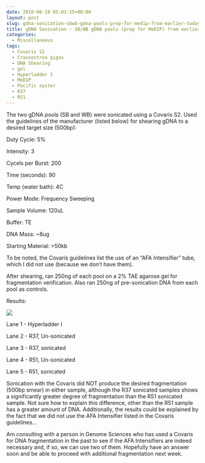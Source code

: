 ```yaml
---
date: 2010-06-19 05:03:15+00:00
layout: post
slug: gdna-sonication-sbwb-gdna-pools-prep-for-medip-from-earlier-today
title: gDNA Sonication - SB/WB gDNA pools (prep for MeDIP) from earlier today
categories:
  - Miscellaneous
tags:
  - Covaris S2
  - Crassostrea gigas
  - DNA Shearing
  - gel
  - Hyperladder I
  - MeDIP
  - Pacific oyster
  - R37
  - R51
---
```


The two gDNA pools (SB and WB) were sonicated using a Covaris S2. Used the guidelines of the manufacturer (listed below) for shearing gDNA to a desired target size (500bp):

Duty Cycle: 5%

Intensity: 3

Cycels per Burst: 200

Time (seconds): 90

Temp (water bath): 4C

Power Mode: Frequency Sweeping

Sample Volume: 120uL

Buffer: TE

DNA Mass: ~8ug

Starting Material: >50kb

To be noted, the Covaris guidelines list the use of an "AFA Intensifier" tube, which I did not use (because we don't have them).

After shearing, ran 250ng of each pool on a 2% TAE agarose gel for fragmentation verification. Also ran 250ng of pre-sonication DNA from each pool as controls.

Results:

![](https://eagle.fish.washington.edu/Arabidopsis/20100618%20sonicated%20DNA%20gel.jpg)

Lane 1 - Hyperladder I

Lane 2 - R37, Un-sonicated

Lane 3 - R37, sonicated

Lane 4 - R51, Un-sonicated

Lane 5 - R51, sonicated

Sonication with the Covaris did NOT produce the desired fragmentation (500bp smear) in either sample, although the R37 sonicated samples shows a significantly greater degree of fragmentation than the R51 sonicated sample. Not sure how to explain this difference, other than the R51 sample has a greater amount of DNA. Additionally, the results could be explained by the fact that we did not use the AFA Intensifier listed in the Covaris guidelines...

Am consulting with a person in Genome Sciences who has used a Covaris for DNA fragmentation in the past to see if the AFA Intensifiers are indeed necessary and, if so, we can use two of them. Hopefully have an answer soon and be able to proceed with additional fragmentation next week.
